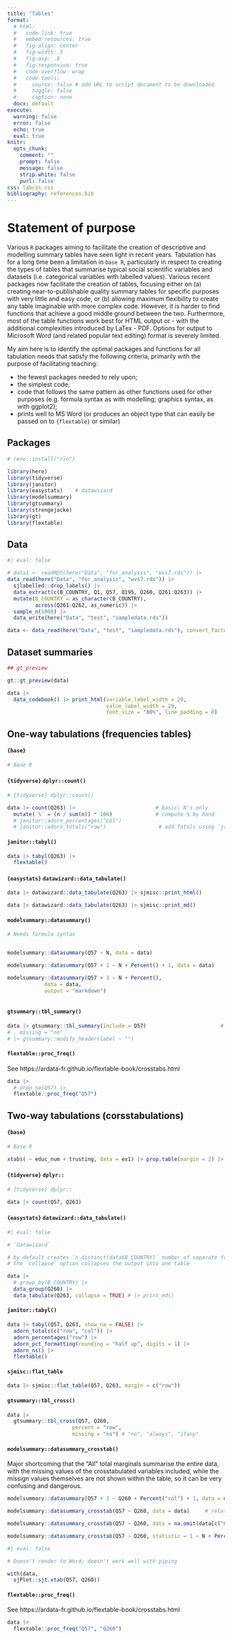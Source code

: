 ```yaml
---
title: "Tables"
format: 
  # html: 
  #   code-link: true
  #   embed-resources: true
  #   fig-align: center
  #   fig-width: 5
  #   fig-asp: .8
  #   fig-responsive: true
  #   code-overflow: wrap
  #   code-tools:
  #     source: false # add URL to script document to be downloaded
  #     toggle: false
  #     caption: none
  docx: default
execute: 
  warning: false
  error: false
  echo: true
  eval: true
knitr: 
  opts_chunk: 
    comment: ""
    prompt: false
    message: false
    strip.white: false
    purl: false
css: labcss.css
bibliography: references.bib
---
```


# Statement of purpose

Various `R` packages aiming to facilitate the creation of descriptive and modelling summary tables have seen light in recent years.
Tabulation has for a long time been a limitation in `base R`, particularly in respect to creating the types of tables that summarise typical social scientific variables and datasets (i.e. categorical variables with labelled values).
Various recent packages now facilitate the creation of tables, focusing either on (a) creating near-to-publishable quality summary tables for specific purposes with very little and easy code, or (b) allowing maximum flexibility to create any table imaginable with more complex code.
However, it is harder to find functions that achieve a good middle ground between the two.
Furthermore, most of the table functions work best for HTML output or - with the additional complexities introduced by LaTex - PDF.
Options for output to Microsoft Word (and related popular text editing) format is severely limited.

My aim here is to identify the optimal packages and functions for all tabulation needs that satisfy the following criteria, primarily with the purpose of facilitating teaching:

-   the fewest packages needed to rely upon;
-   the simplest code;
-   code that follows the same pattern as other functions used for other purposes (e.g. formula syntax as with modelling; graphics syntax, as with ggplot2);
-   prints well to MS Word (or produces an object type that can easily be passed on to `{flextable}` or similar)

## Packages

```r

# renv::install("rio")

library(here)
library(tidyverse)
library(janitor)
library(easystats)    # datawizard
library(modelsummary)
library(gtsummary)
library(strengejacke)
library(gt)
library(flextable)

```

## Data

```r
#| eval: false

# data1 <- readRDS(here("Data", "for_analysis", "wvs7.rds")) |>
data_read(here("Data", "for_analysis", "wvs7.rds")) |>
  sjlabelled::drop_labels() |>
  data_extract(c(B_COUNTRY, Q1, Q57, Q195, Q260, Q261:Q263)) |>
  mutate(B_COUNTRY = as_character(B_COUNTRY),
         across(Q261:Q262, as_numeric)) |> 
  sample_n(1000) |> 
  data_write(here("Data", "test", "sampledata.rds"))

```

```r
data <- data_read(here("Data", "test", "sampledata.rds"), convert_factors = FALSE)
```

## Dataset summaries

```r

## gt_preview

gt::gt_preview(data)
```

```r

data |> 
  data_codebook() |> print_html(variable_label_width = 20,
                                value_label_width = 20,
                                font_size = "80%", line_padding = 0)

```

## One-way tabulations (frequencies tables)

#### `{base}`

```r
# Base R


```

#### `{tidyverse}` `dplyr::count()`

```r
# {tidyverse} dplyr::count()

data |> count(Q263) |>                          # basic: N's only
  mutate(`%` = (n / sum(n)) * 100)              # compute % by hand
  # janitor::adorn_percentages("col")
  # janitor::adorn_totals("row")                 # add Totals using `janitor`

```

#### `janitor::tabyl()`

```r
data |> tabyl(Q263) |> 
  flextable()
```

#### `{easystats}` `datawizard::data_tabulate()`

```r


data |> datawizard::data_tabulate(Q263) |> sjmisc::print_html()         # needs help from sjmisc to print in Word

data |> datawizard::data_tabulate(Q263) |> sjmisc::print_md()


```

#### `modelsummary::datasummary()`

```r

# Needs formula syntax


modelsummary::datasummary(Q57 ~ N, data = data)                           # most basic: N only; prints to Word

modelsummary::datasummary(Q57 + 1 ~ N + Percent() + 1, data = data)       # most complex: N, % and full marginals

modelsummary::datasummary(Q57 + 1 ~ N + Percent(),                        # Column marginals only
            data = data, 
            output = "markdown")                                          # Nicer print to Word within rmd/qmd



```

#### `gtsummary::tbl_summary()`

```r

data |> gtsummary::tbl_summary(include = Q57)                        # a bit hacky; meant to summarise dataframes, not single variables
# , missing = "no"
# |> gtsummary::modify_header(label ~ "")


```

#### `flextable::proc_freq()`

See https://ardata-fr.github.io/flextable-book/crosstabs.html

```r
data |> 
  # drop_na(Q57) |>  
  flextable::proc_freq("Q57")
```

## Two-way tabulations (corsstabulations)

#### `{base}`

```r
# Base R

xtabs( ~ educ_num + trusting, data = ex1) |> prop.table(margin = 2) |> round(2) |> addmargins()

```

#### `{tidyverse}` `dplyr::`

```r
# {tidyverse} dplyr::

data |> count(Q57, Q263)

```

#### `{easystats}` `datawizard::data_tabulate()`

```r
#| eval: false

# `datawizard`

# by default creates `n_distinct(data$B_COUNTRY)` number of separate frequency tables of `data$Q263`
# the `collapse` option collapses the output into one table

data |> 
  # group_by(B_COUNTRY) |>
  data_group(Q260) |>
  data_tabulate(Q263, collapse = TRUE) # |> print_md()


```

#### `janitor::tabyl()`

```r
data |> tabyl(Q57, Q263, show_na = FALSE) |> 
  adorn_totals(c("row", "col")) |>
  adorn_percentages("row") |> 
  adorn_pct_formatting(rounding = "half up", digits = 1) |> 
  adorn_ns() |> 
  flextable()
```

#### `sjmisc::flat_table`

```r
data |> sjmisc::flat_table(Q57, Q263, margin = c("row"))
```

#### `gtsummary::tbl_cross()`

```r

data |> 
  gtsummary::tbl_cross(Q57, Q260,
                     percent = "row",
                     missing = "no") # "no", "always", "ifany"

```

#### `modelsummary::datasummary_crosstab()`

Major shortcoming that the "All" total marginals summarise the entire data, with the missing values of the crosstabulated variables included, while the missign values themselves are not shown within the table, so it can be very confusing and dangerous.

```r

modelsummary::datasummary(Q57 + 1 ~ Q260 + Percent("col") + 1, data = data) # limited options for adding column and row statistics

modelsummary::datasummary_crosstab(Q57 ~ Q260, data = data)     # relatively good defaults; BUT "All" includes missing values without explicitly telling

modelsummary::datasummary_crosstab(Q57 ~ Q260, data = na.omit(data[c("Q57", "Q260")]))   # This is what we would expect

modelsummary::datasummary_crosstab(Q57 ~ Q260, statistic = 1 ~ N + Percent("col") + Percent("row") + 1, data = data)     # can add/remove statistics

```

```r
#| eval: false

# Doesn't render to Word; doesn't work well with piping

with(data, 
  sjPlot::sjt.xtab(Q57, Q260))
```

#### `flextable::proc_freq()`

See https://ardata-fr.github.io/flextable-book/crosstabs.html

```r
data |> 
  flextable::proc_freq("Q57", "Q260")
```
